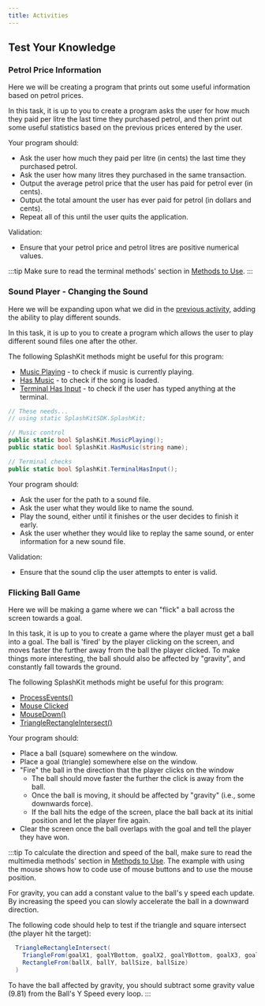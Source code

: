 ```yaml
---
title: Activities
---
```


## Test Your Knowledge

### Petrol Price Information

<div class="not-content">
  <YouTube id="GwUgW0EKN5w" params="fs=1&modestbranding=1&rel=0&autoplay=1"/>
</div>

Here we will be creating a program that prints out some useful information based on petrol prices.

In this task, it is up to you to create a program asks the user for how much they paid per litre the last time they purchased petrol, and then print out some useful statistics based on the previous prices entered by the user.

Your program should:

- Ask the user how much they paid per litre (in cents) the last time they purchased petrol.
- Ask the user how many litres they purchased in the same transaction.
- Output the average petrol price that the user has paid for petrol ever (in cents).
- Output the total amount the user has ever paid for petrol (in dollars and cents).
- Repeat all of this until the user quits the application.

Validation:

- Ensure that your petrol price and petrol litres are positive numerical values.

:::tip
Make sure to read the terminal methods' section in [Methods to Use](/book/part-1-instructions/3-control-flow/2-trailside/09-00-methods).
:::

### Sound Player - Changing the Sound

<div class="not-content">
  <YouTube id="cLL__hy7iiM" params="fs=1&modestbranding=1&rel=0&autoplay=1"/>
</div>

Here we will be expanding upon what we did in the [previous activity](/book/part-1-instructions/1-sequence-and-data/3-explore/3-explore#sound-player), adding the ability to play different sounds.

In this task, it is up to you to create a program which allows the user to play different sound files one after the other.

The following SplashKit methods might be useful for this program:

- [Music Playing](https://splashkit.io/api/audio/#music-playing) - to check if music is currently playing.
- [Has Music](https://splashkit.io/api/audio/#has-music) - to check if the song is loaded.
- [Terminal Has Input](https://splashkit.io/api/terminal/#terminal-has-input) - to check if the user has typed anything at the terminal.

```cs
// These needs...
// using static SplashKitSDK.SplashKit;

// Music control
public static bool SplashKit.MusicPlaying();
public static bool SplashKit.HasMusic(string name);

// Terminal checks
public static bool SplashKit.TerminalHasInput();
```

Your program should:

- Ask the user for the path to a sound file.
- Ask the user what they would like to name the sound.
- Play the sound, either until it finishes or the user decides to finish it early.
- Ask the user whether they would like to replay the same sound, or enter information for a new sound file.

Validation:

- Ensure that the sound clip the user attempts to enter is valid.

### Flicking Ball Game

<div class="not-content">
  <YouTube id="cQQZgORGUPI" params="fs=1&modestbranding=1&rel=0&autoplay=1"/>
</div>

Here we will be making a game where we can "flick" a ball across the screen towards a goal.

In this task, it is up to you to create a game where the player must get a ball into a goal.
The ball is 'fired' by the player clicking on the screen, and moves faster the further away from the ball the player clicked.
To make things more interesting, the ball should also be affected by "gravity", and constantly fall towards the ground.

The following SplashKit methods might be useful for this program:

- [ProcessEvents()](https://splashkit.io/api/input/#process-events)
- [Mouse Clicked](https://splashkit.io/api/input/#mouse-clicked)
- [MouseDown()](https://splashkit.io/api/input/#mouse-down)
- [TriangleRectangleIntersect()](https://splashkit.io/api/geometry/#triangle-rectangle-intersect)

Your program should:

- Place a ball (square) somewhere on the window.
- Place a goal (triangle) somewhere else on the window.
- "Fire" the ball in the direction that the player clicks on the window
  - The ball should move faster the further the click is away from the ball.
  - Once the ball is moving, it should be affected by "gravity" (i.e., some downwards force).
  - If the ball hits the edge of the screen, place the ball back at its initial position and let the player fire again.
- Clear the screen once the ball overlaps with the goal and tell the player they have won.

:::tip
To calculate the direction and speed of the ball, make sure to read the multimedia methods' section in [Methods to Use](/book/part-1-instructions/3-control-flow/2-trailside/09-00-methods). The example with using the mouse shows how to code use of mouse buttons and to use the mouse position.

For gravity, you can add a constant value to the ball's y speed each update. By increasing the speed you can slowly accelerate the ball in a downward direction.

The following code should help to test if the triangle and square intersect (the player hit the target):

```cs
  TriangleRectangleIntersect(
    TriangleFrom(goalX1, goalYBottom, goalX2, goalYBottom, goalX3, goalYTop), 
    RectangleFrom(ballX, ballY, ballSize, ballSize)
  )
```

To have the ball affected by gravity, you should subtract some gravity value (9.81) from the Ball's Y Speed every loop.
:::
